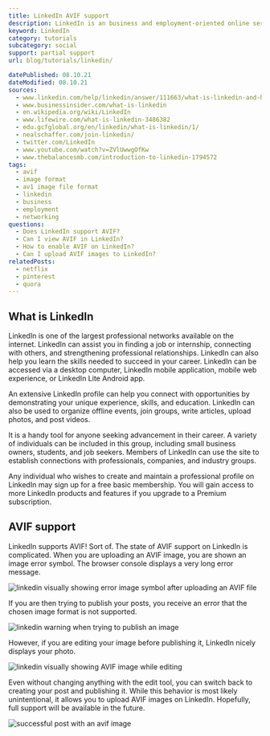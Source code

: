 ```yaml
---
title: LinkedIn AVIF support
description: LinkedIn is an business and employment-oriented online service. Find out how to use AVIF images in your chat today.
keyword: LinkedIn
category: tutorials
subcategory: social
support: partial support
url: blog/tutorials/linkedin/

datePublished: 08.10.21
dateModified: 08.10.21
sources:
  - www.linkedin.com/help/linkedin/answer/111663/what-is-linkedin-and-how-can-i-use-it-?lang=en
  - www.businessinsider.com/what-is-linkedin
  - en.wikipedia.org/wiki/LinkedIn
  - www.lifewire.com/what-is-linkedin-3486382
  - edu.gcfglobal.org/en/linkedin/what-is-linkedin/1/
  - nealschaffer.com/join-linkedin/
  - twitter.com/LinkedIn
  - www.youtube.com/watch?v=ZVlUwwgOfKw
  - www.thebalancesmb.com/introduction-to-linkedin-1794572
tags:
  - avif
  - image format
  - av1 image file format
  - linkedin
  - business
  - employment
  - networking
questions:
  - Does LinkedIn support AVIF?
  - Can I view AVIF in LinkedIn?
  - How to enable AVIF on LinkedIn?
  - Can I upload AVIF images to LinkedIn?
relatedPosts:
  - netflix
  - pinterest
  - quora
---
```


## What is LinkedIn

LinkedIn is one of the largest professional networks available on the internet. LinkedIn can assist you in finding a job or internship, connecting with others, and strengthening professional relationships. LinkedIn can also help you learn the skills needed to succeed in your career. LinkedIn can be accessed via a desktop computer, LinkedIn mobile application, mobile web experience, or LinkedIn Lite Android app.

An extensive LinkedIn profile can help you connect with opportunities by demonstrating your unique experience, skills, and education. LinkedIn can also be used to organize offline events, join groups, write articles, upload photos, and post videos.

It is a handy tool for anyone seeking advancement in their career. A variety of individuals can be included in this group, including small business owners, students, and job seekers. Members of LinkedIn can use the site to establish connections with professionals, companies, and industry groups.

Any individual who wishes to create and maintain a professional profile on LinkedIn may sign up for a free basic membership. You will gain access to more LinkedIn products and features if you upgrade to a Premium subscription.

## AVIF support

LinkedIn supports AVIF! Sort of. The state of AVIF support on LinkedIn is complicated. When you are uploading an AVIF image, you are shown an image error symbol. The browser console displays a very long error message.

<Image
  src="linkedin"
  alt="linkedin visually showing error image symbol after uploading an AVIF file"
/>

If you are then trying to publish your posts, you receive an error that the chosen image format is not supported.

<Image
  src="linkedin-no-edit"
  alt="linkedin warning when trying to publish an image"
/>

However, if you are editing your image before publishing it, LinkedIn nicely displays your photo.

<Image
  src="linkedin-edit-done"
  alt="linkedin visually showing AVIF image while editing"
/>

Even without changing anything with the edit tool, you can switch back to creating your post and publishing it. While this behavior is most likely unintentional, it allows you to upload AVIF images on LinkedIn. Hopefully, full support will be available in the future.

<Image src="linkedin-published" alt="successful post with an avif image" />
